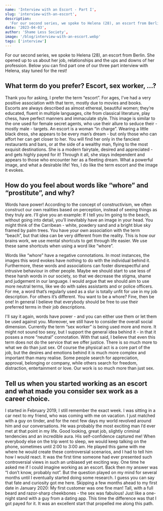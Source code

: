 ---
name: 'Interview with an Escort - Part I',
slug: 'interview-with-an-escort',
description:
  'For our second series, we spoke to Helena (28), an escort from Berlin. She opened up to us about her job, relationships and the ups and downs of her profession. Below you can find part one of our three part interview with Helena, stay tuned for the rest!',
date: '2023-04-03',
author: 'Shame Less Society',
image: '/blog/interview-with-an-escort.webp'
tags: ['interview']
---

For our second series, we spoke to Helena (28), an escort from Berlin. She opened up to us about her job, relationships and the ups and downs of her profession. Below you can find part one of our three part interview with Helena, stay tuned for the rest!

## What term do you prefer? Escort, sex worker, …?

Thank you for asking, I prefer the term “escort”. For ages, I've had a very positive association with that term, mostly due to movies and books. Escorts are always described as almost ethereal, beautiful women; they’re educated, fluent in multiple languages, cite from classical literature, play chess, have perfect manners and immaculate style. This image is similar to the one used for female secret agents, who use their allure to seduce their - mostly male - targets. An escort is a woman “in charge”. Wearing a little black dress, she appears to be every man’s dream - but only those who can affort her can get closer to her. You will find her only in the fanciest restaurants and bars, or at the side of a wealthy man, flying to the most exquisit destinations. She is a modern fairytale, desired and appreciated - and gets highly payed for it! Through it all, she stays independent and appears to those who encounter her as a fleeting dream. What a powerful image, and what a desirable life! Yes, I do like the term escort and the image it evokes.

## How do you feel about words like “whore” and “prostitute”, and why?

Words have power! According to the concept of constructivism, we often construct our own realities based on perception, instead of seeing things as they truly are. I’ll give you an example: If I tell you Im going to the beach, without going into detail, you’ll inevitably have an image in your head. You might think of the Carribean - white, powdery sand and a bright blue sky framed by palm trees. You have your own association with the term “beach”, but that idea can be very different from the reality. This is how our brains work, we use mental shortcuts to get through life easier. We use these same shortcuts when using a word like “whore”.

Words like “whore” have a negative connotations. In most instances, the images this word evokes have nothing to do with the individual behind it. Furthermore, these words and associations can foster disrespectful and intrusive behaviour in other people. Maybe we should start to use less of these harsh words in our society, so that we decrease the stigma, shame and judgement in our language. I would argue that we should aim to use more neutral terms, like we do with sales assistants and or police officers. For me, a word that’s regularly used as a slur is totally unfit for use in my job description. For others it’s different. You want to be a whore? Fine, then be one! In general I believe that everybody should be free to use their preferred terms in their job descriptions.

I'll say it again, words have power - and you can either use them or let them be used against you. Moreover, we still have to consider the overall social dimension. Currently the term “sex worker” is being used more and more. It might not sound too sexy, but I support the general idea behind it - in that it posses a more “neutral” connotation. With that said, I believe that even this term does not do the service that we offer justice. There is so much more to what we do than just sex. Of course the physical act is a core part of the job, but the desires and emotions behind it is much more complex and important than many realise. Some people search for appreciation, approval, belonging or company, while others search for freedom, distraction, entertainment or love. Our work is so much more than just sex.

## Tell us when you started working as an escort and what made you consider sex work as a career choice.

I started in February 2019, I still remember the exact week. I was sitting in a car next to my friend, who was coming with me on vacation. I just matched with a guy on tinder, and for the next few days my world revolved around him and our conversations. He was probably the most exciting man I’d ever met at that point in my life. Good looking, great job, slightly criminal tendencies and an incredible aura. His self-confidence captured me! When everybody else on the trip went to sleep, we would keep talking on the phone, sometimes until 2:00 to 3:00 am. He played this game with me where he would create these controversial scenarios, and I had to tell him how I would react. It was the first time someone had ever presented such controversial views in such an unbiased yet exciting way. One time he asked me if I could imagine working as an escort. Back then my answer was “I don’t know, probably not”. But the question played on my mind for several months until I eventually started doing some research. I guess you can say that fate and curiosity got me here. Skipping a few months ahead to my first date in January 2020: My first customer was one fine man! Tall, with a full beard and razor-sharp cheekbones - the sex was fabulous! Just like a one-night stand with a guy from a dating app. This time the difference was that I got payed for it. It was an excellent start that propelled me along this path.
